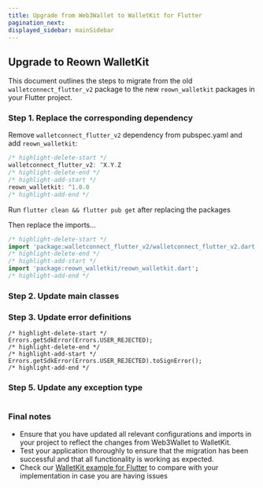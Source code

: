 ```yaml
---
title: Upgrade from Web3Wallet to WalletKit for Flutter
pagination_next:
displayed_sidebar: mainSidebar
---
```


## Upgrade to Reown WalletKit

This document outlines the steps to migrate from the old `walletconnect_flutter_v2` package to the new `reown_walletkit` packages in your Flutter project.

### Step 1. Replace the corresponding dependency

Remove `walletconnect_flutter_v2` dependency from pubspec.yaml and add `reown_walletkit`:

```dart
/* highlight-delete-start */
walletconnect_flutter_v2: ^X.Y.Z
/* highlight-delete-end */
/* highlight-add-start */
reown_walletkit: ^1.0.0
/* highlight-add-end */
```

Run `flutter clean && flutter pub get` after replacing the packages

Then replace the imports...

```dart
/* highlight-delete-start */
import 'package:walletconnect_flutter_v2/walletconnect_flutter_v2.dart';
/* highlight-delete-end */
/* highlight-add-start */
import 'package:reown_walletkit/reown_walletkit.dart';
/* highlight-add-end */
```

### Step 2. Update main classes

<Table
  headers={["Old", "New"]}
  data={[
    {
      old: { code: "Web3Wallet" },
      new: { code: "ReownWalletKit" },
    },
    {
      old: { code: "Core" },
      new: { code: "ReownCore" },
    },
  ]}
/>

### Step 3. Update error definitions

```tsx
/* highlight-delete-start */
Errors.getSdkError(Errors.USER_REJECTED);
/* highlight-delete-end */
/* highlight-add-start */
Errors.getSdkError(Errors.USER_REJECTED).toSignError();
/* highlight-add-end */
```

### Step 5. Update any exception type

<Table
  headers={["Old", "New"]}
  data={[
    {
      old: { code: "WalletConnectError" },
      new: { code: "ReownSignError" },
    },
  ]}
/>

### Final notes

- Ensure that you have updated all relevant configurations and imports in your project to reflect the changes from Web3Wallet to WalletKit.
- Test your application thoroughly to ensure that the migration has been successful and that all functionality is working as expected.
- Check our [WalletKit example for Flutter](https://github.com/reown-com/reown_flutter/tree/master/packages/reown_walletkit/example/) to compare with your implementation in case you are having issues
